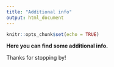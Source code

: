 ```yaml
---
title: "Additional info"
output: html_document
---
```


```r
knitr::opts_chunk$set(echo = TRUE)
```

**Here you can find some additional info.**

Thanks for stopping by!